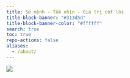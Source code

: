 ```yaml
---
title: Sứ mệnh - Tầm nhìn - Giá trị cốt lõi
title-block-banner: "#313d5d"
title-block-banner-color: "#ffffff"
search: true
toc: true
repo-actions: false
aliases: 
  - /about/
---
```


![](images/mission-vision-value.jpg){fig-align="center" class="img-cover"}


```{=html}

<style>
.section-mission-vision-value {
  display: flex;
  flex-wrap: wrap;
  gap: 20px;
  margin: 40px auto;
  max-width: 1200px;
  justify-content: space-between;
}

.section-mission-vision-value .core-box {
  flex: 1 1 calc(33.333% - 20px);
  background: #ffffff;
  border-radius: 12px;
  overflow: hidden;
  box-shadow: 0 4px 12px rgba(0,0,0,0.1);
  opacity: 0;
  transform: scale(0.9);
  transition: transform 0.8s ease, opacity 0.8s ease, box-shadow 0.3s ease;
}

/* Hover */
.section-mission-vision-value .core-box:hover {
  transform: scale(1.03) translateY(-6px);
  box-shadow: 0 8px 20px rgba(0,0,0,0.2);
}

/* Ảnh cùng kích thước */
.section-mission-vision-value img {
  width: 100%;
  height: 300px;         /* cố định chiều cao */
  object-fit: cover;     /* cắt ảnh đều, không méo */
  border-radius: 12px 12px 0 0;
}

/* Title */
.section-mission-vision-value .title {
  padding: 14px;
  text-align: center;
  font-size: 22px;
  font-weight: bold;
  background: linear-gradient(90deg, #313d5d, #4a5d9d);
  color: #fff;
  text-transform: uppercase;
  letter-spacing: 1px;
  transition: box-shadow 0.3s ease;
}

.section-mission-vision-value .title:hover {
  box-shadow: 0 0 12px rgba(74,93,157,0.8);
}

/* Content */
.section-mission-vision-value .content {
  padding: 16px 20px;
  line-height: 1.6;
  font-size: 15px;
  color: #333;
}

.section-mission-vision-value .content ul {
  padding-left: 18px;
  list-style: disc;
}

.section-mission-vision-value .content li {
  margin-bottom: 8px;
  opacity: 0;
  transform: translateY(10px);
}

/* Responsive */
@media (max-width: 991px) {
  .section-mission-vision-value .core-box {
    flex: 1 1 calc(50% - 20px);
  }
}
@media (max-width: 768px) {
  .section-mission-vision-value .core-box {
    flex: 1 1 100%;
  }
}

/* Hiệu ứng xuất hiện xen kẽ */
.section-mission-vision-value .mission { transform: translateX(-60px) scale(0.9); }
.section-mission-vision-value .vision  { transform: translateX(60px) scale(0.9); }
.section-mission-vision-value .values  { transform: translateY(60px) scale(0.9); }

.section-mission-vision-value .core-box.visible {
  opacity: 1;
  transform: translateX(0) translateY(0) scale(1);
}

/* Delay lần lượt cho box */
.section-mission-vision-value .mission.visible { transition-delay: 0.2s; }
.section-mission-vision-value .vision.visible  { transition-delay: 0.4s; }
.section-mission-vision-value .values.visible  { transition-delay: 0.6s; }

/* Keyframes cho li */
@keyframes fadeUp {
  from { opacity: 0; transform: translateY(10px); }
  to   { opacity: 1; transform: translateY(0); }
}
</style>

<div class="section-mission-vision-value">
  <!-- Mission -->
  <div class="core-box mission">
    <img src="images/mission.jpg" alt="Mission">
    <div class="title">Sứ mệnh</div>
    <div class="content">
      <ul>
        <li>Kết nối trí tuệ Việt Nam với xu thế khoa học toàn cầu</li>
        <li>Cung cấp giải pháp toàn diện: thu thập, quản lý, phân tích dữ liệu và chuyển giao công nghệ</li>
        <li>Đồng hành cùng bệnh viện, viện nghiên cứu, đơn vị y tế công-tư trong nước và quốc tế</li>
        <li>Thúc đẩy nghiên cứu y sinh, đổi mới sáng tạo, vì một tương lai phồn vinh và nhân văn</li>
      </ul>
    </div>
  </div>

  <!-- Vision -->
  <div class="core-box vision">
    <img src="images/vision.jpg" alt="Vision">
    <div class="title">Tầm nhìn</div>
    <div class="content">
      <ul>
        <li>Trở thành đơn vị tiên phong của Việt Nam trong nghiên cứu khoa học và dữ liệu y sinh</li>
        <li>Đồng hành cùng kỷ nguyên vươn mình của dân tộc, khẳng định vị thế đất nước trên bản đồ khoa học thế giới</li>
        <li>Góp phần nâng cao sức khỏe và chất lượng sống cho cộng đồng</li>
      </ul>
    </div>
  </div>

  <!-- Values -->
  <div class="core-box values">
    <img src="images/value.jpg" alt="Value">
    <div class="title">Giá trị cốt lõi</div>
    <div class="content">
      <ul>
        <li><strong>Khoa học:</strong> Minh bạch, chuẩn mực, khách quan trong nghiên cứu và phân tích dữ liệu</li>
        <li><strong>Đổi mới:</strong> Ứng dụng công nghệ tiên tiến, E-Health và trí tuệ nhân tạo trong y sinh</li>
        <li><strong>Kết nối:</strong> Cầu nối hợp tác giữa bệnh viện, viện nghiên cứu, doanh nghiệp và quốc tế</li>
        <li><strong>Đạo đức:</strong> Tuân thủ nghiêm ngặt chuẩn mực đạo đức, bảo mật và đồng thuận trong nghiên cứu</li>
        <li><strong>Vì cộng đồng:</strong> Tạo dữ liệu tham chiếu đặc thù, nâng cao chất lượng điều trị, đóng góp cho sức khỏe cộng đồng</li>
      </ul>
    </div>
  </div>
</div>

<script>
/* Fade-in + zoom + staggered list */
document.addEventListener("DOMContentLoaded", function() {
  const boxes = document.querySelectorAll(".section-mission-vision-value .core-box");

  const revealOnScroll = () => {
    const triggerBottom = window.innerHeight * 0.9;

    boxes.forEach(box => {
      const boxTop = box.getBoundingClientRect().top;
      if (boxTop < triggerBottom) {
        if (!box.classList.contains("visible")) {
          box.classList.add("visible");

          // Hiệu ứng staggered cho list item
          const items = box.querySelectorAll("li");
          items.forEach((item, index) => {
            item.style.animation = `fadeUp 0.6s ease forwards`;
            item.style.animationDelay = `${0.2 + index * 0.15}s`;
          });
        }
      }
    });
  };

  window.addEventListener("scroll", revealOnScroll);
  revealOnScroll();
});
</script>
```

